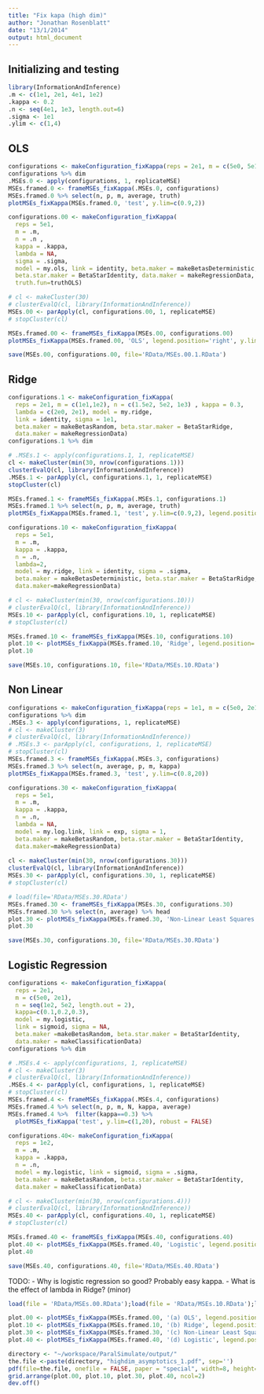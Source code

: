 ```yaml
---
title: "Fix kapa (high dim)"
author: "Jonathan Rosenblatt"
date: "13/1/2014"
output: html_document
---
```


## Initializing and testing
```r
library(InformationAndInference)
.m <- c(1e1, 2e1, 4e1, 1e2)
.kappa <- 0.2
.n <- seq(4e1, 1e3, length.out=6)
.sigma <- 1e1
.ylim <- c(1,4)
```



## OLS
```r
configurations <- makeConfiguration_fixKappa(reps = 2e1, m = c(5e0, 5e1), n = c(1.5e2, 1e3) , kappa = 0.1, model = my.ols, link = identity, sigma = 1e1, beta.maker = makeBetasRandom, beta.star.maker = BetaStarIdentity, data.maker = makeRegressionData, truth.fun = truthOLS) 
configurations %>% dim
.MSEs.0 <- apply(configurations, 1, replicateMSE)
MSEs.framed.0 <- frameMSEs_fixKappa(.MSEs.0, configurations)
MSEs.framed.0 %>% select(n, p, m, average, truth)
plotMSEs_fixKappa(MSEs.framed.0, 'test', y.lim=c(0.9,2))
```


```r
configurations.00 <- makeConfiguration_fixKappa(
  reps = 5e1, 
  m = .m, 
  n = .n , 
  kappa = .kappa, 
  lambda = NA, 
  sigma = .sigma, 
  model = my.ols, link = identity, beta.maker = makeBetasDeterministic, 
  beta.star.maker = BetaStarIdentity, data.maker = makeRegressionData,
  truth.fun=truthOLS) 

# cl <- makeCluster(30)
# clusterEvalQ(cl, library(InformationAndInference))
MSEs.00 <- parApply(cl, configurations.00, 1, replicateMSE)
# stopCluster(cl)
```


```r
MSEs.framed.00 <- frameMSEs_fixKappa(MSEs.00, configurations.00)
plotMSEs_fixKappa(MSEs.framed.00, 'OLS', legend.position='right', y.lim=.ylim)
```

```r
save(MSEs.00, configurations.00, file='RData/MSEs.00.1.RData')
```



## Ridge
```r
configurations.1 <- makeConfiguration_fixKappa(
  reps = 2e1, m = c(1e1,1e2), n = c(1.5e2, 5e2, 1e3) , kappa = 0.3, 
  lambda = c(2e0, 2e1), model = my.ridge, 
  link = identity, sigma = 1e1, 
  beta.maker = makeBetasRandom, beta.star.maker = BetaStarRidge, 
  data.maker = makeRegressionData) 
configurations.1 %>% dim

# .MSEs.1 <- apply(configurations.1, 1, replicateMSE)
cl <- makeCluster(min(30, nrow(configurations.1)))
clusterEvalQ(cl, library(InformationAndInference))
.MSEs.1 <- parApply(cl, configurations.1, 1, replicateMSE)
stopCluster(cl)

MSEs.framed.1 <- frameMSEs_fixKappa(.MSEs.1, configurations.1)
MSEs.framed.1 %>% select(n, p, m, average, truth)
plotMSEs_fixKappa(MSEs.framed.1, 'test', y.lim=c(0.9,2), legend.position='right')
```



```r
configurations.10 <- makeConfiguration_fixKappa(
  reps = 5e1,
  m = .m, 
  kappa = .kappa, 
  n = .n, 
  lambda=2,
  model = my.ridge, link = identity, sigma = .sigma, 
  beta.maker = makeBetasDeterministic, beta.star.maker = BetaStarRidge,
  data.maker=makeRegressionData) 

# cl <- makeCluster(min(30, nrow(configurations.10)))
# clusterEvalQ(cl, library(InformationAndInference))
MSEs.10 <- parApply(cl, configurations.10, 1, replicateMSE)
# stopCluster(cl)
```


```r
MSEs.framed.10 <- frameMSEs_fixKappa(MSEs.10, configurations.10)
plot.10 <- plotMSEs_fixKappa(MSEs.framed.10, 'Ridge', legend.position='right', y.lim=.ylim)
plot.10
```


```r
save(MSEs.10, configurations.10, file='RData/MSEs.10.RData')
```




## Non Linear
```r
configurations <- makeConfiguration_fixKappa(reps = 1e1, m = c(5e0, 2e1), kappa = 0.5, n = c(2e2, 4e2), lambda = NA, model = my.log.link, link = exp, sigma = 1e0, beta.maker = makeBetasRandom, beta.star.maker = BetaStarIdentity, data.maker = makeRegressionData) 
configurations %>% dim
.MSEs.3 <- apply(configurations, 1, replicateMSE)
# cl <- makeCluster(3)
# clusterEvalQ(cl, library(InformationAndInference))
# .MSEs.3 <- parApply(cl, configurations, 1, replicateMSE)
# stopCluster(cl)
MSEs.framed.3 <- frameMSEs_fixKappa(.MSEs.3, configurations)
MSEs.framed.3 %>% select(n, average, p, m, kappa)
plotMSEs_fixKappa(MSEs.framed.3, 'test', y.lim=c(0.8,20))
```


```r
configurations.30 <- makeConfiguration_fixKappa(
  reps = 5e1, 
  m = .m, 
  kappa = .kappa, 
  n = .n, 
  lambda = NA, 
  model = my.log.link, link = exp, sigma = 1, 
  beta.maker = makeBetasRandom, beta.star.maker = BetaStarIdentity, 
  data.maker=makeRegressionData) 
                  
cl <- makeCluster(min(30, nrow(configurations.30)))
clusterEvalQ(cl, library(InformationAndInference))
MSEs.30 <- parApply(cl, configurations.30, 1, replicateMSE)
# stopCluster(cl)
```


```r
# load(file='RData/MSEs.30.RData')
MSEs.framed.30 <- frameMSEs_fixKappa(MSEs.30, configurations.30)
MSEs.framed.30 %>% select(n, average) %>% head
plot.30 <- plotMSEs_fixKappa(MSEs.framed.30, 'Non-Linear Least Squares', legend.position='right', y.lim=.ylim )
plot.30
```

```r
save(MSEs.30, configurations.30, file='RData/MSEs.30.RData')
```


## Logistic Regression
```r
configurations <- makeConfiguration_fixKappa(
  reps = 2e1, 
  m = c(5e0, 2e1), 
  n = seq(1e2, 5e2, length.out = 2), 
  kappa=c(0.1,0.2,0.3), 
  model = my.logistic, 
  link = sigmoid, sigma = NA, 
  beta.maker =makeBetasRandom, beta.star.maker = BetaStarIdentity, 
  data.maker = makeClassificationData) 
configurations %>% dim

# .MSEs.4 <- apply(configurations, 1, replicateMSE)
# cl <- makeCluster(3)
# clusterEvalQ(cl, library(InformationAndInference))
.MSEs.4 <- parApply(cl, configurations, 1, replicateMSE)
# stopCluster(cl)
MSEs.framed.4 <- frameMSEs_fixKappa(.MSEs.4, configurations)
MSEs.framed.4 %>% select(n, p, m, N, kappa, average)
MSEs.framed.4 %>%  filter(kappa==0.3) %>%
  plotMSEs_fixKappa('test', y.lim=c(1,20), robust = FALSE)
```



```r
configurations.40<- makeConfiguration_fixKappa(
  reps = 1e2, 
  m = .m, 
  kappa = .kappa, 
  n = .n, 
  model = my.logistic, link = sigmoid, sigma = .sigma, 
  beta.maker = makeBetasRandom, beta.star.maker = BetaStarIdentity, 
  data.maker = makeClassificationData) 

# cl <- makeCluster(min(30, nrow(configurations.4)))
# clusterEvalQ(cl, library(InformationAndInference))
MSEs.40 <- parApply(cl, configurations.40, 1, replicateMSE)
# stopCluster(cl)
```

```r
MSEs.framed.40 <- frameMSEs_fixKappa(MSEs.40, configurations.40)
plot.40 <- plotMSEs_fixKappa(MSEs.framed.40, 'Logistic', legend.position='right', y.lim=.ylim)
plot.40
```

```r
save(MSEs.40, configurations.40, file='RData/MSEs.40.RData')
```
TODO: 
- Why is logistic regression so good? Probably easy kappa. 
- What is the effect of lambda in Ridge? (minor)

```r
load(file = 'RData/MSEs.00.RData');load(file = 'RData/MSEs.10.RData');load(file = 'RData/MSEs.30.RData');load(file = 'RData/MSEs.40.RData')

plot.00 <- plotMSEs_fixKappa(MSEs.framed.00, '(a) OLS', legend.position='none', y.lim=.ylim)
plot.10 <- plotMSEs_fixKappa(MSEs.framed.10, '(b) Ridge', legend.position='none', y.lim=.ylim)
plot.30 <- plotMSEs_fixKappa(MSEs.framed.30, '(c) Non-Linear Least Squares', legend.position='none', y.lim=.ylim )
plot.40 <- plotMSEs_fixKappa(MSEs.framed.40, '(d) Logistic', legend.position='none', y.lim=.ylim)

directory <- "~/workspace/ParalSimulate/output/"
the.file <-paste(directory, "highdim_asymptotics_1.pdf", sep='')
pdf(file=the.file, onefile = FALSE, paper = "special", width=8, height=8)
grid.arrange(plot.00, plot.10, plot.30, plot.40, ncol=2)
dev.off()
```


